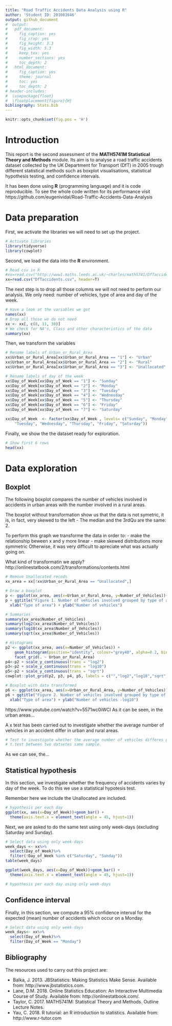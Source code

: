 ```yaml
---
title: "Road Traffic Accidents Data Analysis using R"
author: 'Student ID: 201081646'
output: github_document
#  output:
#   pdf_document:
#     fig_caption: yes
#     fig_crop: yes
#     fig_height: 3.3
#     fig_width: 5.3
#     keep_tex: yes
#     number_sections: yes
#     toc_depth: 2
#   html_document:
#     fig_caption: yes
#     theme: journal
#     toc: yes
#     toc_depth: 2
# header-includes:
#  \usepackage{float}
#  \floatplacement{figure}{H}
bibliography: Stats.bib
---
```


```r
knitr::opts_chunk$set(fig.pos = 'H')
```

# Introduction

This report is the second assessment of the **MATH5741M Statistical Theory and Methods** module. Its aim is to analyse a road traffic accidents dataset collected by the UK Department for Transport (DfT) in 2005 trough different statistical methods such as boxplot visualisations, statistical hypothesis testing, and confidence intervals.

It has been done using **R** (programming language) and it is code reproducible. To see the whole code written for its performance visit https://github.com/eugenividal/Road-Traffic-Accidents-Data-Analysis

# Data preparation

First, we activate the libraries we will need to set up the project.

```r
# Activate libraries
library(tidyverse)
library(cowplot)
```

Second, we load the data into the **R** environment.

```r
# Read csv in R
#xx=read.csv("http://www1.maths.leeds.ac.uk/~charles/math5741/DfTaccidents.csv",header=T)
xx=read.csv("DfTaccidents.csv", header=T)
```

The next step is to drop all those columns we will not need to perform our analysis. We only need: number of vehicles, type of area and day of the week.

```r
# Have a look at the variables we got
names(xx)
# Drop all those we do not need
xx <- xx[, c(8, 11, 30)]
# We check for NA's, Class and other characteristics of the data
summary(xx)
```

Then, we transform the variables

```r
# Rename labels of Urban_or_Rural_Area
xx$Urban_or_Rural_Area[xx$Urban_or_Rural_Area == "1"] <- "Urban"
xx$Urban_or_Rural_Area[xx$Urban_or_Rural_Area == "2"] <- "Rural"
xx$Urban_or_Rural_Area[xx$Urban_or_Rural_Area == "3"] <- "Unallocated"

# Rename labels of day of the week
xx$Day_of_Week[xx$Day_of_Week == "1"] <- "Sunday"
xx$Day_of_Week[xx$Day_of_Week == "2"] <- "Monday"
xx$Day_of_Week[xx$Day_of_Week == "3"] <- "Tuesday"
xx$Day_of_Week[xx$Day_of_Week == "4"] <- "Wednesday"
xx$Day_of_Week[xx$Day_of_Week == "5"] <- "Thursday"
xx$Day_of_Week[xx$Day_of_Week == "6"] <- "Friday"
xx$Day_of_Week[xx$Day_of_Week == "7"] <- "Saturday"

xx$Day_of_Week  <- factor(xx$Day_of_Week , levels= c("Sunday", "Monday", 
    "Tuesday", "Wednesday", "Thursday", "Friday", "Saturday"))
```


Finally, we show the the dataset ready for exploration.

```r
# Show first 6 rows
head(xx)
```

# Data exploration

## Boxplot

<!--(1)Draw a boxplot to compare the number of vehicles involved in an urban area, with the number involved in a rural area. (2) Explain why a transformation of the data may (or may not) be appropriate. Using your transformation (or not) (3) carry out a suitable test to investigate whether the average number of vehicles in an accident differs in urban and rural areas.-->

The following boxplot compares the number of vehicles involved in accidents in urban areas with the number involved in a rural areas. 

The boxplot without transformation show us that the data is not symetric, it is, in fact, very skewed to the left - The median and the 3rdQu are the same: 2.

To perform this graph we transforme the data in order to:
- make the relationship beween x and y more linear
- make skewed distributions more symmetric
Otherwise, it was very difficult to apreciate what was actually going on.

What kind of transformatin we apply?
http://onlinestatbook.com/2/transformations/contents.html

```r
# Remove Unallocated recods
xx_area = xx[!xx$Urban_or_Rural_Area == "Unallocated",]

# Draw a boxplot
p <- ggplot(xx_area, aes(x=Urban_or_Rural_Area, y=Number_of_Vehicles))+geom_boxplot()
p + ggtitle("Figure 1. Number of vehicles involved grouped by type of area") +
  xlab("Type of area") + ylab("Number of vehicles")

# Summaries
summary(xx_area$Number_of_Vehicles)
summary(log2(xx_area$Number_of_Vehicles))
summary(log10(xx_area$Number_of_Vehicles))
summary(sqrt(xx_area$Number_of_Vehicles))

# Histograms
p2 <- ggplot(xx_area, aes(x=Number_of_Vehicles)) +
    geom_histogram(position="identity", colour="grey40", alpha=0.2, bins = 10) +
    facet_grid(. ~ Urban_or_Rural_Area)
p4<-p2 + scale_y_continuous(trans = "log2")
p3<-p2 + scale_y_continuous(trans = "log10")
p5<-p2 + scale_y_continuous(trans = "sqrt")
cowplot::plot_grid(p2, p3, p4, p5, labels = c("","log2","log10","sqrt"), align = "h")

# Boxplot with data transformed
p6 <- ggplot(xx_area, aes(x=Urban_or_Rural_Area, y=Number_of_Vehicles))+geom_boxplot()+scale_y_log10()
p6 + ggtitle("Figure 2. Number of vehicles involved grouped by type of area") +
  xlab("Type of area") + ylab("Number of vehicles -log10")
```

https://www.youtube.com/watch?v=5571wc0iWCI
As it can be seen, in the urban areas...

A x test has been carried out to investigate whether the average number of vehicles in an accident differ in urban and rural areas.
 
```r
# Test to investigate whether the average number of vehicles differes per areas
# t.test between two datsetes same sample.
```

As we can see, the...

## Statistical hypothesis

<!--Using a suitable statistical hypothesis test, investigate whether the frequency of accidents varies by day of the week. Repeat this test using only week-days (excuding Saturday and Sunday).-->

In this section, we investigate whether the frequency of accidents varies by day of the week. To do this we use a statistical hypotesis test.

Remember here we include the Unallocated are included.

```r
# hypothesis per each day
ggplot(xx, aes(x=Day_of_Week))+geom_bar() +
  theme(axis.text.x = element_text(angle = 45, hjust=1))
```

Next, we are asked to do the same test using only week-days (excluding Saturday and Sunday).

```r
# Select data using only week-days
week_days <- xx%>%
  select(Day_of_Week)%>%
  filter(!Day_of_Week %in% c("Saturday", "Sunday"))
table(week_days)

ggplot(week_days, aes(x=Day_of_Week))+geom_bar() +
  theme(axis.text.x = element_text(angle = 45, hjust=1)) 

# hypothesis per each day using only week-days

```

## Confidence interval

<!--Compute a 95% confidence interval for the expected (mean) number of accidents which occur on a Monday. State your assumptions in computing this interval, and verify whether they are valid.-->

Finally, in this section, we compute a 95% confidence interval for the expected (mean) number of accidents which occur on a Monday.

```r
# Select data using only week-days
week_days<- xx%>%
  select(Day_of_Week)%>%
  filter(Day_of_Week == "Monday")
```

## Bibliography

The resources used to carry out this project are:

- Balka, J. 2013. JBStatistics: Making Statistics Make Sense. Available from: http://www.jbstatistics.com.
- Lane, D.M. 2018. Online Statistics Education: An Interactive Multimedia Course of Study. Available from: http://onlinestatbook.com/.
- Taylor, C. 2017. MATH5741M: Statistical Theory and Methods. Outline Lecture Notes.
- Yau, C. 2018. R tutorial: an R introduction to statistics. Available from: http://www.r-tutor.com